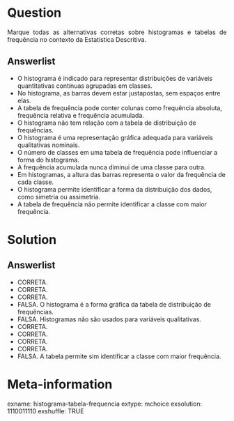 Question
========
<p style="text-align: justify;">Marque todas as alternativas corretas sobre histogramas e tabelas de frequência no contexto da Estatística Descritiva.</p>

Answerlist
----------
* O histograma é indicado para representar distribuições de variáveis quantitativas contínuas agrupadas em classes.
* No histograma, as barras devem estar justapostas, sem espaços entre elas.
* A tabela de frequência pode conter colunas como frequência absoluta, frequência relativa e frequência acumulada.
* O histograma não tem relação com a tabela de distribuição de frequências.
* O histograma é uma representação gráfica adequada para variáveis qualitativas nominais.
* O número de classes em uma tabela de frequência pode influenciar a forma do histograma.
* A frequência acumulada nunca diminui de uma classe para outra.
* Em histogramas, a altura das barras representa o valor da frequência de cada classe.
* O histograma permite identificar a forma da distribuição dos dados, como simetria ou assimetria.
* A tabela de frequência não permite identificar a classe com maior frequência.

Solution
========
Answerlist
----------

* CORRETA.
* CORRETA.
* CORRETA.
* FALSA. O histograma é a forma gráfica da tabela de distribuição de frequências.
* FALSA. Histogramas não são usados para variáveis qualitativas.
* CORRETA.
* CORRETA.
* CORRETA.
* CORRETA.
* FALSA. A tabela permite sim identificar a classe com maior frequência.

Meta-information
================
exname: histograma-tabela-frequencia
extype: mchoice
exsolution: 1110011110
exshuffle: TRUE
